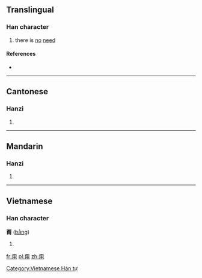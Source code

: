 ==Translingual==

===Han character===
{{Han char|rn=101|rad=用|as=04|sn=9|four=1022<sub>7</sub>|canj=一火月手 (MFBQ)}}

# there is [[no]] [[need]]

====References====
* {{Han ref|kx=0756.051|dkj=21713|dj=1166.060|hdz=10025.110|uh=752D|ud=29997|bh=ACC7|bd=44231}}

----

==Cantonese==

===Hanzi===
{{yue-hanzi|jyut=|y=bang2}}

# {{defn|Cantonese|sort=用04}}

----

==Mandarin==

===Hanzi===
{{cmn-hanzi|pin=[[béng]] ([[beng2]]), [[qì]] ([[qi4]])|wg=peng<sup>2</sup>, ch'i<sup>4</sup>}}

# {{defn|Mandarin|sort=用04}}

----

==Vietnamese==

===Han character===
'''甭''' ([[bằng]])

# {{defn|Vietnamese}}

[[Category:Vietnamese Hán tự]]

[[fr:甭]]
[[pl:甭]]
[[zh:甭]]